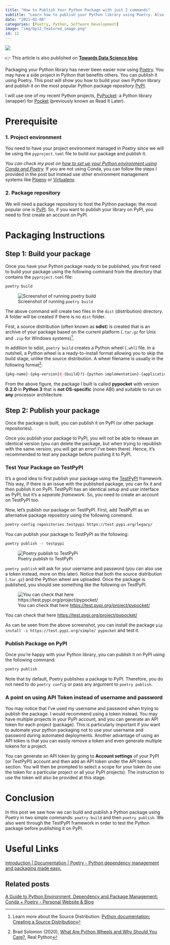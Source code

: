 ```yaml
---
title: "How to Publish Your Python Package with just 2 commands"
subtitle: "Learn how to publish your Python library using Poetry. Also, learn how to test your packaging on the TestPyPI framework."
date: "2021-02-08"
categories: [Poetry, Python, Software Development]
image: "img/bp12_featured_image.png"
id: 12
---
```


![](img/bp12_featured_image.png){fig-alt="Featured image of the post"}


:::{.callout-note}
👉 This article is also published on [**Towards Data Science blog**](https://towardsdatascience.com/how-to-publish-your-python-package-with-just-2-commands-39ea6a400285).
:::


Packaging your Python library has never been easier now using [Poetry](https://python-poetry.org/). 
You may have a side project in Python that benefits others. 
You can publish it using Poetry. 
This post will show you how to build your own Python library and publish it on the most popular Python package repository [PyPI](https://pypi.org/).

I will use one of my recent Python projects, [PyPocket](https://github.com/e-alizadeh/PyPocket/): a Python library (wrapper) for [Pocket](https://getpocket.com/) (previously known as Read It Later).

# Prerequisite

### 1. Project environment

You need to have your project environment managed in Poetry since we will be using the `pyproject.toml` file to build our package and publish it.

:::{.callout}
*You can check my post on [how to set up your Python environment using Conda and Poetry](https://ealizadeh.com/blog/guide-to-python-env-pkg-dependency-using-conda-poetry/).* 
If you are not using Conda, you can follow the steps I provided in the post but instead use other environment management systems like [Pipenv](https://github.com/pypa/pipenv) or [Virtualenv](https://virtualenv.pypa.io/en/latest/).
:::

### 2. Package repository

We will need a package repository to host the Python package; the most popular one is [PyPI](https://pypi.org/). So, if you want to publish your library on PyPI, you need to first create an account on PyPI.

# Packaging Instructions

## Step 1: Build your package

Once you have your Python package ready to be published, you first need to build your package using the following command from the directory that contains the `pyproject.toml` file:

```bash
poetry build
```

![Screenshot of running `poetry build`](img/poetry_build.png){fig-alt="Screenshot of running poetry build"}

The above command will create two files in the `dist` (distribution) directory. 
A folder will be created if there is no `dist` folder.

First, a source distribution (often known as **sdist**) is created that is an archive of your package based on the current platform (`.tar.gz` for Unix and `.zip` for Windows systems)[^python-src-distribution].

In addition to sdist, `poetry build` creates a Python wheel (`.whl`) file. 
In a nutshell, a Python wheel is a ready-to-install format allowing you to skip the build stage, unlike the source distribution. A wheel filename is usually in the following format[^python-wheel]:

```bash
{pkg-name}-{pkg-version}(-{build}?)-{python-implementation}-{application binary interface}-{platform}.whl
```

From the above figure, the package I built is called **pypocket** with version **0.2.0** in **Python 3** that is **not OS-specific** (none ABI) and suitable to run on **any** processor architecture.

## Step 2: Publish your package

Once the package is built, you can publish it on PyPI (or other package repositories).

:::{.callout-warning}
Once you publish your package to PyPI, you will not be able to release an identical version (you can delete the package, but when trying to republish with the same version, you will get an error! I've been there). 
Hence, it's recommended to test any package before pushing it to PyPI.
:::

### Test Your Package on TestPyPI

It's a good idea to first publish your package using the [TestPyPI](https://test.pypi.org/) framework. 
This way, if there is an issue with the published package, you can fix it and then publish it on PyPI. TestPyPI has an identical setup and user interface as PyPI, but it's a *separate framework*. 
So, you need to create an account on TestPyPI too.

Now, let's publish our package on TestPyPI. 
First, add TestPyPI as an alternative package repository using the following command.

```bash
poetry config repositories.testpypi https://test.pypi.org/legacy/
```

You can publish your package to TestPyPI as the following:

```bash
poetry publish -r testpypi
```

![Poetry publish to TestPyPi](img/poetry_publish_testpypi.png){fig-alt="Screenshot of running `poetry publish -r testpypi`"}

`poetry publish` will ask for your username and password (you can also use a token instead, more on this later). 
Notice that both the source distribution (`.tar.gz`) and the Python wheel are uploaded. 
Once the package is published, you should see something like the following on TestPyPI.

![You can check that here [https://test.pypi.org/project/pypocket/](https://test.pypi.org/project/pypocket/)](img/pypocket_testpypi.png){fig-alt="Published package on TestPyPi framework."}

You can check that here [https://test.pypi.org/project/pypocket/](https://test.pypi.org/project/pypocket/)

As can be seen from the above screenshot, you can install the package `pip install -i https://test.pypi.org/simple/ pypocket` and test it.

### Publish Package on PyPI

Once you're happy with your Python library, you can publish it on PyPI using the following command:

```bash
poetry publish
```

Note that by default, Poetry publishes a package to PyPI. 
Therefore, you do not need to do `poetry config` or pass any argument to `poetry publish`.

### A point on using API Token instead of username and password

You may notice that I've used my username and password when trying to publish the package. 
I would recommend using a token instead. 
You may have multiple projects in your PyPI account, and you can generate an API token for each project (package). 
This is particularly important if you want to automate your python packaging not to use your username and password during automated deployments. 
Another advantage of using an API token is that you can easily remove a token and even generate multiple tokens for a project.

You can generate an API token by going to **Account settings** of your PyPI (or TestPyPI) account and then add an API token under the API tokens section. 
You will then be prompted to select a scope for your token (to use the token for a particular project or all your PyPI projects). 
The instruction to use the token will also be provided at this stage.

# Conclusion

In this post we saw how we can build and publish a Python package using Poetry in two simple commands: `poetry build` and then `poetry publish`. We also went through the TestPyPI framework in order to test the Python package before publishing it on PyPI.

# Useful Links

[Introduction | Documentation | Poetry - Python dependency management and packaging made easy.](https://python-poetry.org/docs/)

## Related posts

[A Guide to Python Environment, Dependency and Package Management: Conda + Poetry - Personal Website & Blog](https://ealizadeh.com/blog/guide-to-python-env-pkg-dependency-using-conda-poetry/)

[^python-src-distribution]: Learn more about the Source Distribution: [Python documentation: Creating a Source Distribution](https://docs.python.org/3/distutils/sourcedist.html)

[^python-wheel]: Brad Solomon (2020), [What Are Python Wheels and Why Should You Care?](https://realpython.com/python-wheels/), Real Python